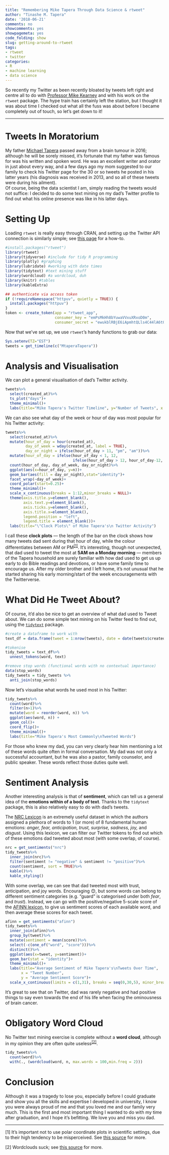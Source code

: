 ```yaml
---
title: "Remembering Mike Tapera Through Data Science & rtweet"
author: "Tinashe M. Tapera"
date: '2018-06-21'
comments: no
showcomments: yes
showpagemeta: yes
code_folding: show
slug: getting-around-to-rtweet
tags:
- rtweet
- twitter
categories:
- R
- machine learning
- data science
---
```


So recently my Twitter as been recently bloated by tweets left right and centre all to do with <a href="https://twitter.com/kearneymw">Professor Mike Kearney</a> and with his work on the `rtweet` package. The hype train has certainly left the station, but I thought it was about time I checked out what all the fuss was about before I became completely out of touch, so let's get down to it!<hr>

# Tweets In Moratorium

My father <a href="https://twitter.com/MtaperaTapera">Michael Tapera</a> passed away from a brain tumour in 2016; although he will be sorely missed, it's fortunate that my father was famous for was his written and spoken word. He was an excellent writer and orator in just about every way, and a few days ago my mom suggested to our family to check his Twitter page for the 30 or so tweets he posted in his latter years (his diagnosis was received in 2013, and so all of these tweets were during his ailment).<br>Of course, being the data scientist I am, simply reading the tweets would not suffice: I decided to do some text mining on my dad's Twitter profile to find out what his online presence was like in his latter days.

# Setting Up

Loading `rtweet` is really easy through CRAN, and setting up the Twitter API connection is similarly simple; see <a href="http://rtweet.info/articles/auth.html">this page</a> for a how-to.
```r
#install.packages("rtweet")
library(rtweet)
library(tidyverse) #include for tidy R programming
library(plotly) #graphing
library(lubridate) #working with date times
library(tidytext) #text mining stuff
library(wordcloud) #a wordcloud, duh
library(knitr) #tables
library(kableExtra)
```

```r
## authenticate via access token
if (!requireNamespace("httpuv", quietly = TRUE)) {
  install.packages("httpuv")
}
token <- create_token(app = "rtweet_app",
                      consumer_key = "emPsMkHh8bYuwaVVxuXRxoD0m",
                      consumer_secret = "ewukblRBjE6iApmhtQLls4C44lA6tOOAohKzdfBaR7OQ4KgN1C")
```

Now that we've set up, we use `rtweet`'s handy functions to grab our data:
```r
Sys.setenv(TZ="EST")
tweets = get_timeline(c("MtaperaTapera"))
```

# Analysis and Visualisation

We can plot a general visualisation of dad's Twitter activity.
```r
tweets%>%
  select(created_at)%>%
  ts_plot("days")+
  theme_minimal()+
  labs(title="Mike Tapera's Twitter Timeline", y="Number of Tweets", x = "Date")
```

We can also see what day of the week or hour of day was most popular for his Twitter activity:

```r
tweets%>%
  select(created_at)%>%
  mutate(hour_of_day = hour(created_at),
         day_of_week = wday(created_at, label = TRUE),
         day_or_night = ifelse(hour_of_day > 11, "pm", "am"))%>%
  mutate(hour_of_day = ifelse(hour_of_day < 1, 12,
                              ifelse(hour_of_day > 12, hour_of_day-12, hour_of_day)))%>%
  count(hour_of_day, day_of_week, day_or_night)%>%
  ggplot(aes(x=hour_of_day, y=n))+
  geom_bar(aes(fill = day_or_night),stat="identity")+
  facet_wrap(~day_of_week)+
  coord_polar(start=0.25)+
  theme_minimal()+
  scale_x_continuous(breaks = 1:12,minor_breaks = NULL)+
  theme(axis.title.y=element_blank(),
        axis.text.y=element_blank(),
        axis.ticks.y=element_blank(),
        axis.title.x=element_blank(),
        legend.position = "left",
        legend.title = element_blank())+
  labs(title="\"Clock Plots\" of Mike Tapera's\n Twitter Activity")
```

I call these <strong>clock plots</strong> — the length of the bar on the clock shows how many tweets dad sent during that hour of day, while the colour differentiates between AM or PM<sup><a href="#footnote-1">[1]</a></sup>. It's interesting, though not unexpected, that dad used to tweet the most at <strong>5AM on a Monday morning</strong> — members of the Tapera household are surely familiar with how dad used to get us up early to do Bible readings and devotions, or have some family time to encourage us. After my older brother and I left home, it's not unusual that he started sharing his early morning/start of the week encouragements with the Twitterverse.

# What Did He Tweet About?

Of course, it'd also be nice to get an overview of what dad used to Tweet about. We can do some simple text mining on his Twitter feed to find out, using the <a href="https://www.tidytextmining.com/tidytext.html">`tidytext`</a> package.

```r
#create a dataframe to work with
text_df = data.frame(tweet = 1:nrow(tweets), date = date(tweets$created_at), text = tweets$text, stringsAsFactors = FALSE)

#tokenise
tidy_tweets = text_df%>%
  unnest_tokens(word, text)

#remove stop words (functional words with no contextual importance)
data(stop_words)
tidy_tweets = tidy_tweets %>%
  anti_join(stop_words)
```

Now let's visualise what words he used most in his Twitter:
```r
tidy_tweets%>%
  count(word)%>%
  filter(n>1)%>%
  mutate(word = reorder(word, n)) %>%
  ggplot(aes(word, n)) +
  geom_col()+
  coord_flip()+
  theme_minimal()+
  labs(title="Mike Tapera's Most Commonly\nTweeted Words")
```
For those who knew my dad, you can very clearly hear him mentioning a lot of these words quite often in formal conversation. My dad was not only a successful accountant, but he was also a pastor, family counselor, and public speaker. These words reflect those duties quite well.

# Sentiment Analysis

Another interesting analysis is that of <strong>sentiment</strong>, which can tell us a general idea of the <strong>emotions within of a body of text</strong>. Thanks to the `tidytext` package, this is also relatively easy to do with dad's tweets.

The <a href="http://saifmohammad.com/WebPages/NRC-Emotion-Lexicon.htm">NRC Lexicon</a> is an extremely useful dataset in which the authors assigned a plethora of words to 1 (or more) of 8 fundamental human emotions: <i>anger, fear, anticipation, trust, surprise, sadness, joy,</i> and <i>disgust</i>. Using this lexicon, we can filter our Twitter tokens to find out which of these emotions dad tweeted about most (with some overlap, of course).

```r
nrc = get_sentiments("nrc")
tidy_tweets%>%
  inner_join(nrc)%>%
  filter(sentiment != "negative" & sentiment != "positive")%>%
  count(sentiment, sort = TRUE)%>%
  kable()%>%
  kable_styling()
```

With some overlap, we can see that dad tweeted most with trust, anticipation, and joy words. Encouraging 😊, but some words can belong to different sentiment categories (e.g. "guard" is categorised under both <i>fear</i>, and <i>trust</i>). Instead, we can go with the positive/negative 5-scale score of the <a href="http://www2.imm.dtu.dk/pubdb/views/publication_details.php?id=6010">AFINN lexicon</a>, to give us sentiment scores of each available word, and then average these scores for each tweet.

```r
afinn = get_sentiments("afinn")
tidy_tweets%>%
  inner_join(afinn)%>%
  group_by(tweet)%>%
  mutate(sentiment = mean(score))%>%
  select(-c(one_of("word", "score")))%>%
  distinct()%>%
  ggplot(aes(x=tweet, y=sentiment))+
  geom_bar(stat = "identity")+
  theme_minimal()+
  labs(title="Average Sentiment of Mike Tapera's\nTweets Over Time",
       x = "Tweet Number",
       y = "Average Sentiment Score")+
  scale_x_continuous(limits = c(1,31), breaks = seq(0,30,5), minor_breaks = 1:31)
```

It's great to see that on Twitter, dad was rarely negative and had positive things to say even towards the end of his life when facing the ominousness of brain cancer.

# Obligatory Word Cloud

No Twitter text mining exercise is complete without a <strong>word cloud</strong>, although in my opinion they are often quite useless<sup><a href="#footnote-2">[2]</a></sup>.
```r
tidy_tweets%>%
  count(word)%>%
  with(., (wordcloud(word, n, max.words = 100,min.freq = 2)))
```

# Conclusion

Although it was a tragedy to lose you, especially before I could graduate and show you all the skills and expertise I developed in university, I know you were always proud of me and that you loved me and our family very much. This is the first and most important thing I wanted to do with my time after graduation, and I hope it's befitting. We love you and miss you dad.

<hr>
<p id="footnote-1">[1] It's important not to use polar coordinate plots in scientific settings, due to their high tendency to be misperceived. See <a href="https://eagereyes.org/blog/2016/an-illustrated-tour-of-the-pie-chart-study-results">this source</a> for more.</p>
<p id="footnote-2">[2] Wordclouds suck; see <a href="https://www.visioncritical.com/pros-and-cons-word-clouds-visualizations/"> this source</a> for more.</p>